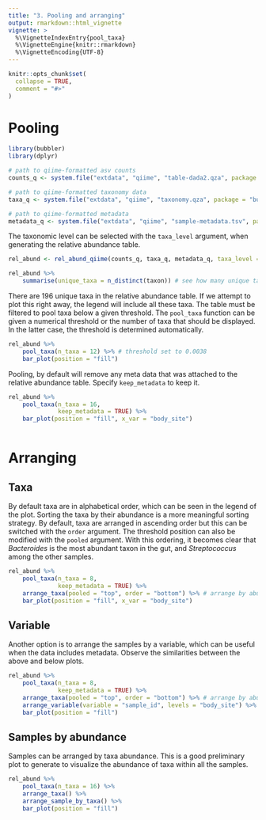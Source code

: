 ```yaml
---
title: "3. Pooling and arranging" 
output: rmarkdown::html_vignette
vignette: >
  %\VignetteIndexEntry{pool_taxa}
  %\VignetteEngine{knitr::rmarkdown}
  %\VignetteEncoding{UTF-8}
---
```


```r
knitr::opts_chunk$set(
  collapse = TRUE,
  comment = "#>"
)
```


# Pooling 

```r
library(bubbler)
library(dplyr)
```

```r
# path to qiime-formatted asv counts 
counts_q <- system.file("extdata", "qiime", "table-dada2.qza", package = "bubbler")

# path to qiime-formatted taxonomy data 
taxa_q <- system.file("extdata", "qiime", "taxonomy.qza", package = "bubbler")

# path to qiime-formatted metadata
metadata_q <- system.file("extdata", "qiime", "sample-metadata.tsv", package = "bubbler")
```

The taxonomic level can be selected with the `taxa_level` argument, when generating 
the relative abundance table. 

```r
rel_abund <- rel_abund_qiime(counts_q, taxa_q, metadata_q, taxa_level = "Genus")

rel_abund %>%
    summarise(unique_taxa = n_distinct(taxon)) # see how many unique taxa there are 
```

There are 196 unique taxa in the relative abundance table. If we attempt to plot this 
right away, the legend will include all these taxa. The table must be filtered 
to pool taxa below a given threshold. The `pool_taxa` function can be given a numerical
threshold or the number of taxa that should be displayed. In the latter case, the
threshold is determined automatically. 

```r
rel_abund %>%
    pool_taxa(n_taxa = 12) %>% # threshold set to 0.0038
    bar_plot(position = "fill")
```


Pooling, by default will remove any meta data that was attached to the relative abundance table. Specify `keep_metadata` to keep it.

```r
rel_abund %>% 
    pool_taxa(n_taxa = 16,
              keep_metadata = TRUE) %>%
    bar_plot(position = "fill", x_var = "body_site")
    
```


# Arranging 


## Taxa

By default taxa are in alphabetical order, which can be seen in the legend of the plot.  Sorting the taxa by their abundance is a more meaningful sorting strategy. By default, taxa are arranged in ascending order but this can be switched with the `order` argument. The threshold position can also be modified with the `pooled` argument. With this ordering, it becomes clear that *Bacteroides* is the most abundant taxon in the gut, and *Streptococcus* among the other samples.

```r
rel_abund %>% 
    pool_taxa(n_taxa = 8,
              keep_metadata = TRUE) %>%
    arrange_taxa(pooled = "top", order = "bottom") %>% # arrange by abundance
    bar_plot(position = "fill", x_var = "body_site")
```


## Variable

Another option is to arrange the samples by a variable, which can be useful when the data includes metadata. Observe the similarities between the above and below plots. 


```r
rel_abund %>% 
    pool_taxa(n_taxa = 8,
              keep_metadata = TRUE) %>%
    arrange_taxa(pooled = "top", order = "bottom") %>% # arrange by abundance
    arrange_variable(variable = "sample_id", levels = "body_site") %>%
    bar_plot(position = "fill")
```

## Samples by abundance

Samples can be arranged by taxa abundance. This is a good preliminary plot to generate to visualize the abundance of taxa within all the samples. 

```r
rel_abund %>% 
    pool_taxa(n_taxa = 16) %>%
    arrange_taxa() %>% 
    arrange_sample_by_taxa() %>%
    bar_plot(position = "fill")
```

<!-- TODO: variable by abundance  -->
